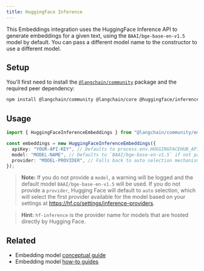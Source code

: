 ```yaml
---
title: HuggingFace Inference
---
```


This Embeddings integration uses the HuggingFace Inference API to generate embeddings for a given text, using the `BAAI/bge-base-en-v1.5` model by default. You can pass a different model name to the constructor to use a different model.

## Setup

You'll first need to install the [`@langchain/community`](https://www.npmjs.com/package/@langchain/community) package and the required peer dependency:


```bash npm
npm install @langchain/community @langchain/core @huggingface/inference@4
```
## Usage

```typescript
import { HuggingFaceInferenceEmbeddings } from "@langchain/community/embeddings/hf";

const embeddings = new HuggingFaceInferenceEmbeddings({
  apiKey: "YOUR-API-KEY", // Defaults to process.env.HUGGINGFACEHUB_API_KEY
  model: "MODEL-NAME", // Defaults to `BAAI/bge-base-en-v1.5` if not provided
  provider: "MODEL-PROVIDER", // Falls back to auto selection mechanism within Hugging Face's inference API if not provided
});
```

> **Note:**
> If you do not provide a `model`, a warning will be logged and the default model `BAAI/bge-base-en-v1.5` will be used.
> If you do not provide a `provider`, Hugging Face will default to `auto` selection, which will select the first provider available for the model based on your settings at https://hf.co/settings/inference-providers.

> **Hint:**
> `hf-inference` is the provider name for models that are hosted directly by Hugging Face.

## Related

- Embedding model [conceptual guide](/oss/concepts/embedding_models)
- Embedding model [how-to guides](/oss/how-to/#embedding-models)
